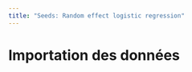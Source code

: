 ```yaml
---
title: "Seeds: Random effect logistic regression"
---
```


# Importation des données

```r

```



